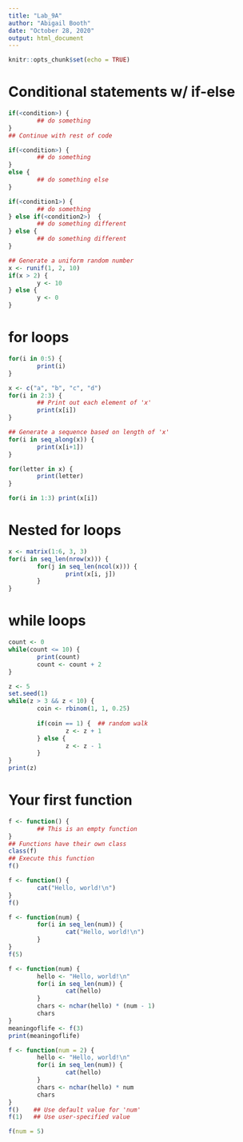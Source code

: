 ```yaml
---
title: "Lab_9A"
author: "Abigail Booth"
date: "October 28, 2020"
output: html_document
---
```


```r
knitr::opts_chunk$set(echo = TRUE)
```

# Conditional statements w/ if-else

```r
if(<condition>) {
        ## do something
} 
## Continue with rest of code
```
```r
if(<condition>) {
        ## do something
} 
else {
        ## do something else
}
```
```r
if(<condition1>) {
        ## do something
} else if(<condition2>)  {
        ## do something different
} else {
        ## do something different
}
```
```r
## Generate a uniform random number
x <- runif(1, 2, 10)  
if(x > 2) {
        y <- 10
} else {
        y <- 0
}
```

# for loops

```r
for(i in 0:5) {
        print(i)
}
```
```r
x <- c("a", "b", "c", "d")
for(i in 2:3) {
        ## Print out each element of 'x'
        print(x[i])  
}
```
```r
## Generate a sequence based on length of 'x'
for(i in seq_along(x)) {   
        print(x[i+1])
}
```
```r
for(letter in x) {
        print(letter)
}
```
```r
for(i in 1:3) print(x[i])
```

# Nested for loops

```r
x <- matrix(1:6, 3, 3)
for(i in seq_len(nrow(x))) {
        for(j in seq_len(ncol(x))) {
                print(x[i, j])
        }   
}
```

# while loops

```r
count <- 0
while(count <= 10) {
        print(count)
        count <- count + 2
}
```
```r
z <- 5
set.seed(1)
while(z > 3 && z < 10) {
        coin <- rbinom(1, 1, 0.25)
        
        if(coin == 1) {  ## random walk
                z <- z + 1
        } else {
                z <- z - 1
        } 
}
print(z)
```

# Your first function

```r
f <- function() {
        ## This is an empty function
}
## Functions have their own class
class(f)  
## Execute this function
f()       
```
```r
f <- function() {
        cat("Hello, world!\n")
}
f()
```
```r
f <- function(num) {
        for(i in seq_len(num)) {
                cat("Hello, world!\n")
        }
}
f(5)
```
```r
f <- function(num) {
        hello <- "Hello, world!\n"
        for(i in seq_len(num)) {
                cat(hello)
        }
        chars <- nchar(hello) * (num - 1)
        chars
}
meaningoflife <- f(3)
print(meaningoflife)
```
```r
f <- function(num = 2) {
        hello <- "Hello, world!\n"
        for(i in seq_len(num)) {
                cat(hello)
        }
        chars <- nchar(hello) * num
        chars
}
f()    ## Use default value for 'num'
f(1)   ## Use user-specified value
```
```r
f(num = 5)
```
